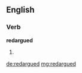 ==English==

===Verb===
'''redargued'''

# {{past of|[[redargue]]}}

[[de:redargued]]
[[mg:redargued]]